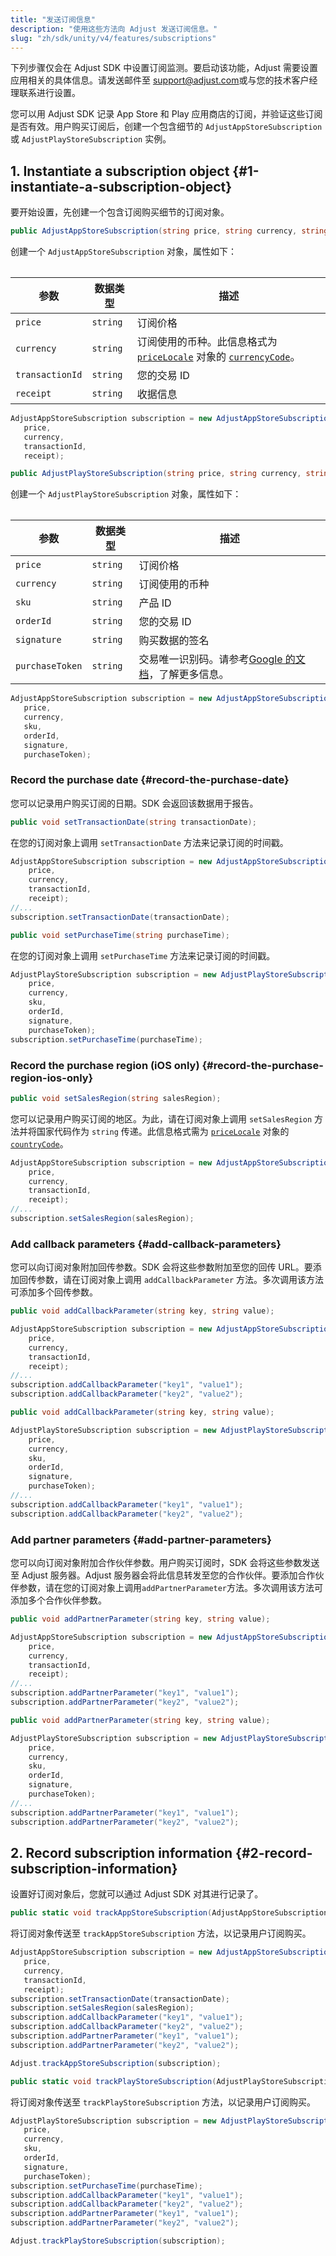 ```yaml
---
title: "发送订阅信息"
description: "使用这些方法向 Adjust 发送订阅信息。"
slug: "zh/sdk/unity/v4/features/subscriptions"
---
```


<Callout type="important">

下列步骤仅会在 Adjust SDK 中设置订阅监测。要启动该功能，Adjust 需要设置应用相关的具体信息。请发送邮件至 [support@adjust.com](mailto:support@adjust.com)或与您的技术客户经理联系进行设置。

</Callout>

您可以用 Adjust SDK 记录 App Store 和 Play 应用商店的订阅，并验证这些订阅是否有效。用户购买订阅后，创建一个包含细节的 `AdjustAppStoreSubscription` 或 `AdjustPlayStoreSubscription` 实例。

## 1\. Instantiate a subscription object {#1-instantiate-a-subscription-object}

要开始设置，先创建一个包含订阅购买细节的订阅对象。

<Tabs>
<Tab title="App Store" sync="appstore" icon="PlatformIos">
<CodeBlock title="方法签名">

```cs
public AdjustAppStoreSubscription(string price, string currency, string transactionId, string receipt)
```

</CodeBlock>

创建一个 `AdjustAppStoreSubscription` 对象，属性如下：

<Table>

| 参数            | 数据类型 | 描述                                                                                                                                                                                                                                                                     |
| --------------- | -------- | ------------------------------------------------------------------------------------------------------------------------------------------------------------------------------------------------------------------------------------------------------------------------ |
| `price`         | `string` | 订阅价格                                                                                                                                                                                                                                                                 |
| `currency`      | `string` | 订阅使用的币种。此信息格式为 [`priceLocale`](https://developer.apple.com/documentation/foundation/nslocale/1642836-currencycode?language=objc) 对象的 [`currencyCode`](https://developer.apple.com/documentation/storekit/skproduct/1506145-pricelocale?language=objc)。 |
| `transactionId` | `string` | 您的交易 ID                                                                                                                                                                                                                                                              |
| `receipt`       | `string` | 收据信息                                                                                                                                                                                                                                                                 |

</Table>

```cs
AdjustAppStoreSubscription subscription = new AdjustAppStoreSubscription(
   price,
   currency,
   transactionId,
   receipt);
```

</Tab>
<Tab title="Play 商店" sync="playstore" icon="PlatformGooglePlay">
<CodeBlock title="方法签名">

```cs
public AdjustPlayStoreSubscription(string price, string currency, string sku, string orderId, string signature, string purchaseToken)
```

</CodeBlock>

创建一个 `AdjustPlayStoreSubscription` 对象，属性如下：

<Table>

| 参数            | 数据类型 | 描述                                                                                                                                                       |
| --------------- | -------- | ---------------------------------------------------------------------------------------------------------------------------------------------------------- |
| `price`         | `string` | 订阅价格                                                                                                                                                   |
| `currency`      | `string` | 订阅使用的币种                                                                                                                                             |
| `sku`           | `string` | 产品 ID                                                                                                                                                    |
| `orderId`       | `string` | 您的交易 ID                                                                                                                                                |
| `signature`     | `string` | 购买数据的签名                                                                                                                                             |
| `purchaseToken` | `string` | 交易唯一识别码。请参考[Google 的文档](<https://developer.android.com/reference/com/android/billingclient/api/Purchase#getPurchaseToken()>)，了解更多信息。 |

</Table>

```cs
AdjustAppStoreSubscription subscription = new AdjustAppStoreSubscription(
   price,
   currency,
   sku,
   orderId,
   signature,
   purchaseToken);
```

</Tab>
</Tabs>

### Record the purchase date {#record-the-purchase-date}

您可以记录用户购买订阅的日期。SDK 会返回该数据用于报告。

<Tabs>
<Tab title="App Store" sync="appstore" icon="PlatformIos">
<CodeBlock title="方法签名">

```cs
public void setTransactionDate(string transactionDate);
```

</CodeBlock>

在您的订阅对象上调用 `setTransactionDate` 方法来记录订阅的时间戳。

```cs
AdjustAppStoreSubscription subscription = new AdjustAppStoreSubscription(
    price,
    currency,
    transactionId,
    receipt);
//...
subscription.setTransactionDate(transactionDate);
```

</Tab>
<Tab title="Play 商店" sync="playstore" icon="PlatformGooglePlay">
<CodeBlock title="方法签名">

```cs
public void setPurchaseTime(string purchaseTime);
```

</CodeBlock>

在您的订阅对象上调用 `setPurchaseTime` 方法来记录订阅的时间戳。

```cs
AdjustPlayStoreSubscription subscription = new AdjustPlayStoreSubscription(
    price,
    currency,
    sku,
    orderId,
    signature,
    purchaseToken);
subscription.setPurchaseTime(purchaseTime);
```

</Tab>
</Tabs>

### Record the purchase region \(iOS only\) {#record-the-purchase-region-ios-only}

<CodeBlock title="方法签名">

```cs
public void setSalesRegion(string salesRegion);
```

</CodeBlock>

您可以记录用户购买订阅的地区。为此，请在订阅对象上调用 `setSalesRegion` 方法并将国家代码作为 `string` 传递。此信息格式需为 [`priceLocale`](https://developer.apple.com/documentation/storekit/skproduct/1506145-pricelocale?language=swift) 对象的 [`countryCode`](https://developer.apple.com/documentation/foundation/nslocale/1643060-countrycode?language=swift)。

```cs
AdjustAppStoreSubscription subscription = new AdjustAppStoreSubscription(
    price,
    currency,
    transactionId,
    receipt);
//...
subscription.setSalesRegion(salesRegion);
```

### Add callback parameters {#add-callback-parameters}

您可以向订阅对象附加回传参数。SDK 会将这些参数附加至您的回传 URL。要添加回传参数，请在订阅对象上调用 `addCallbackParameter` 方法。多次调用该方法可添加多个回传参数。

<Tabs>
<Tab title="App Store" sync="appstore" icon="PlatformIos">
<CodeBlock title="方法签名">

```cs
public void addCallbackParameter(string key, string value);
```

</CodeBlock>

```cs
AdjustAppStoreSubscription subscription = new AdjustAppStoreSubscription(
    price,
    currency,
    transactionId,
    receipt);
//...
subscription.addCallbackParameter("key1", "value1");
subscription.addCallbackParameter("key2", "value2");
```

</Tab>
<Tab title="Play 商店" sync="playstore" icon="PlatformGooglePlay">
<CodeBlock title="方法签名">

```cs
public void addCallbackParameter(string key, string value);
```

</CodeBlock>

```cs
AdjustPlayStoreSubscription subscription = new AdjustPlayStoreSubscription(
    price,
    currency,
    sku,
    orderId,
    signature,
    purchaseToken);
//...
subscription.addCallbackParameter("key1", "value1");
subscription.addCallbackParameter("key2", "value2");
```

</Tab>
</Tabs>

### Add partner parameters {#add-partner-parameters}

您可以向订阅对象附加合作伙伴参数。用户购买订阅时，SDK 会将这些参数发送至 Adjust 服务器。Adjust 服务器会将此信息转发至您的合作伙伴。要添加合作伙伴参数，请在您的订阅对象上调用`addPartnerParameter`方法。多次调用该方法可添加多个合作伙伴参数。

<Tabs>
<Tab title="App Store" sync="appstore" icon="PlatformIos">
<CodeBlock title="方法签名">

```cs
public void addPartnerParameter(string key, string value);
```

</CodeBlock>

```cs
AdjustAppStoreSubscription subscription = new AdjustAppStoreSubscription(
    price,
    currency,
    transactionId,
    receipt);
//...
subscription.addPartnerParameter("key1", "value1");
subscription.addPartnerParameter("key2", "value2");
```

</Tab>
<Tab title="Play 商店" sync="playstore" icon="PlatformGooglePlay">
<CodeBlock title="方法签名">

```cs
public void addPartnerParameter(string key, string value);
```

</CodeBlock>

```cs
AdjustPlayStoreSubscription subscription = new AdjustPlayStoreSubscription(
    price,
    currency,
    sku,
    orderId,
    signature,
    purchaseToken);
//...
subscription.addPartnerParameter("key1", "value1");
subscription.addPartnerParameter("key2", "value2");
```

</Tab>
</Tabs>

## 2\. Record subscription information {#2-record-subscription-information}

设置好订阅对象后，您就可以通过 Adjust SDK 对其进行记录了。

<Tabs>
<Tab title="App Store" sync="appstore" icon="PlatformIos">
<CodeBlock title="方法签名">

```cs
public static void trackAppStoreSubscription(AdjustAppStoreSubscription subscription);
```

</CodeBlock>

将订阅对象传送至 `trackAppStoreSubscription` 方法，以记录用户订阅购买。

```cs
AdjustAppStoreSubscription subscription = new AdjustAppStoreSubscription(
   price,
   currency,
   transactionId,
   receipt);
subscription.setTransactionDate(transactionDate);
subscription.setSalesRegion(salesRegion);
subscription.addCallbackParameter("key1", "value1");
subscription.addCallbackParameter("key2", "value2");
subscription.addPartnerParameter("key1", "value1");
subscription.addPartnerParameter("key2", "value2");

Adjust.trackAppStoreSubscription(subscription);
```

</Tab>
<Tab title="Play 商店" sync="playstore" icon="PlatformGooglePlay">
<CodeBlock title="方法签名">

```cs
public static void trackPlayStoreSubscription(AdjustPlayStoreSubscription subscription);
```

</CodeBlock>

将订阅对象传送至 `trackPlayStoreSubscription` 方法，以记录用户订阅购买。

```cs
AdjustPlayStoreSubscription subscription = new AdjustPlayStoreSubscription(
   price,
   currency,
   sku,
   orderId,
   signature,
   purchaseToken);
subscription.setPurchaseTime(purchaseTime);
subscription.addCallbackParameter("key1", "value1");
subscription.addCallbackParameter("key2", "value2");
subscription.addPartnerParameter("key1", "value1");
subscription.addPartnerParameter("key2", "value2");

Adjust.trackPlayStoreSubscription(subscription);
```

</Tab>
</Tabs>
